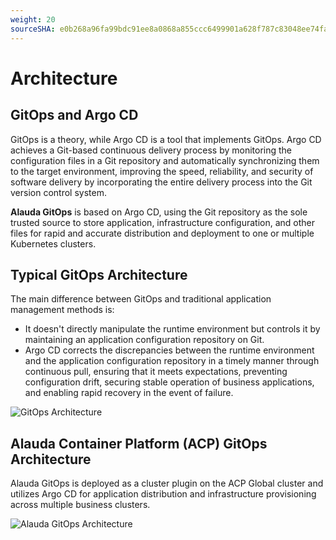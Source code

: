 ```yaml
---
weight: 20
sourceSHA: e0b268a96fa99bdc91ee8a0868a855ccc6499901a628f787c83048ee74fa3548
---
```


# Architecture

## GitOps and Argo CD

GitOps is a theory, while Argo CD is a tool that implements GitOps. Argo CD achieves a Git-based continuous delivery process by monitoring the configuration files in a Git repository and automatically synchronizing them to the target environment, improving the speed, reliability, and security of software delivery by incorporating the entire delivery process into the Git version control system.

**Alauda GitOps** is based on Argo CD, using the Git repository as the sole trusted source to store application, infrastructure configuration, and other files for rapid and accurate distribution and deployment to one or multiple Kubernetes clusters.

## Typical GitOps Architecture

The main difference between GitOps and traditional application management methods is:

- It doesn't directly manipulate the runtime environment but controls it by maintaining an application configuration repository on Git.
- Argo CD corrects the discrepancies between the runtime environment and the application configuration repository in a timely manner through continuous pull, ensuring that it meets expectations, preventing configuration drift, securing stable operation of business applications, and enabling rapid recovery in the event of failure.

![GitOps Architecture](./assets/architecture_gitops.jpg "GitOps Architecture")

## Alauda Container Platform (ACP) GitOps Architecture

Alauda GitOps is deployed as a cluster plugin on the ACP Global cluster and utilizes Argo CD for application distribution and infrastructure provisioning across multiple business clusters.

![Alauda GitOps Architecture](./assets/architecture_alauda_gitops.png "Alauda GitOps Architecture")
